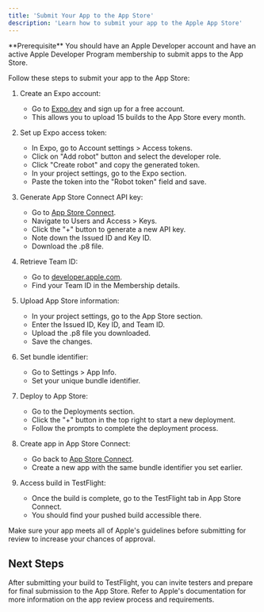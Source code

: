 ```yaml
---
title: 'Submit Your App to the App Store'
description: 'Learn how to submit your app to the Apple App Store'
---
```


<Info>
  **Prerequisite** You should have an Apple Developer account and have an active Apple Developer Program membership to submit apps to the App Store.
</Info>

Follow these steps to submit your app to the App Store:

1. Create an Expo account:
   - Go to [Expo.dev](https://expo.dev/) and sign up for a free account.
   - This allows you to upload 15 builds to the App Store every month.

2. Set up Expo access token:
   - In Expo, go to Account settings > Access tokens.
   - Click on "Add robot" button and select the developer role.
   - Click "Create robot" and copy the generated token.
   - In your project settings, go to the Expo section.
   - Paste the token into the "Robot token" field and save.

3. Generate App Store Connect API key:
   - Go to [App Store Connect](https://appstoreconnect.apple.com/).
   - Navigate to Users and Access > Keys.
   - Click the "+" button to generate a new API key.
   - Note down the Issued ID and Key ID.
   - Download the .p8 file.

4. Retrieve Team ID:
   - Go to [developer.apple.com](https://developer.apple.com/).
   - Find your Team ID in the Membership details.

5. Upload App Store information:
   - In your project settings, go to the App Store section.
   - Enter the Issued ID, Key ID, and Team ID.
   - Upload the .p8 file you downloaded.
   - Save the changes.

6. Set bundle identifier:
   - Go to Settings > App Info.
   - Set your unique bundle identifier.

7. Deploy to App Store:
   - Go to the Deployments section.
   - Click the "+" button in the top right to start a new deployment.
   - Follow the prompts to complete the deployment process.

8. Create app in App Store Connect:
   - Go back to [App Store Connect](https://appstoreconnect.apple.com/).
   - Create a new app with the same bundle identifier you set earlier.

9. Access build in TestFlight:
   - Once the build is complete, go to the TestFlight tab in App Store Connect.
   - You should find your pushed build accessible there.

<Tip>
  Make sure your app meets all of Apple's guidelines before submitting for review to increase your chances of approval.
</Tip>

## Next Steps

After submitting your build to TestFlight, you can invite testers and prepare for final submission to the App Store. Refer to Apple's documentation for more information on the app review process and requirements.